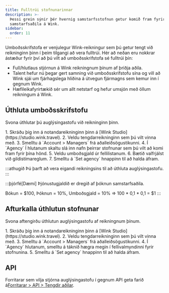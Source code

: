 ```yaml
---
title: Fulltrúi stofnunarinnar
description: >-
  Þessi grein sýnir þér hvernig samstarfsstofnun getur komið fram fyrir hönd
  samstarfsaðila á Wink.
sidebar:
  order: 11
---
```


Umboðsskrifstofa er venjulegur Wink-reikningur sem þú getur tengt við reikninginn þinn í þeim tilgangi að vera fulltrúi. Hér að neðan eru nokkrar ástæður fyrir því að þú vilt að umboðsskrifstofa sé fulltrúi þín:

* Full/hlutlaus stjórnun á Wink reikningnum þínum af þriðja aðila.
* Talent hefur nú þegar gert samning við umboðsskrifstofu sína og vill að Wink sjái um fjárhagslega hliðina á útvegun fjármagns sem kemur inn í gegnum Wink.
* Hæfileikafyrirtækið sér um allt netstarf og hefur umsjón með öllum reikningum á Wink.

## Úthluta umboðsskrifstofu

Svona úthlutar þú auglýsingastofu við reikninginn þinn.

<Steps>
  1. Skráðu þig inn á notandareikninginn þinn á [Wink Studio](https://studio.wink.travel).
  2. Veldu tengdarreikninginn sem þú vilt vinna með.
  3. Smelltu á `Account > Managers` frá aðalleiðsögustikunni.
  4. Í `Agency` Í hlutanum skaltu slá inn nafn þeirrar stofnunar sem þú vilt að komi fram fyrir þína hönd.
  5. Veldu umboðsgjald úr fellilistanum.
  6. Bætið valfrjálst við gildistímareglum.
  7. Smelltu á `Set agency` hnappinn til að halda áfram.
</Steps>


:::athugið
Þú þarft að vera eigandi reikningsins til að úthluta auglýsingastofu.
:::

:::þjórfé\[Dæmi]
Þjónustugjaldið er dregið af þóknun samstarfsaðila.

Bókun = $100, Þóknun = 10%, Umboðsgjald = 10% => 100 \* 0,1 \* 0,1 = $1
:::

## Afturkalla úthlutun stofnunar

Svona aftengirðu úthlutun auglýsingastofu af reikningnum þínum.

<Steps>
  1. Skráðu þig inn á notandareikninginn þinn á [Wink Studio](https://studio.wink.travel).
  2. Veldu tengdarreikninginn sem þú vilt vinna með.
  3. Smelltu á `Account > Managers` frá aðalleiðsögustikunni.
  4. Í `Agency` hlutanum, smelltu á <Badge text="x" variant="danger" size="small" /> táknið hægra megin í fellivalmyndinni fyrir stofnunina.
  5. Smelltu á `Set agency` hnappinn til að halda áfram.
</Steps>


## API

Forritarar sem vilja stjórna auglýsingastofu í gegnum API geta farið á[Forritarar > API > Tengdir aðilar](/developers/apis/#affiliate-api).

